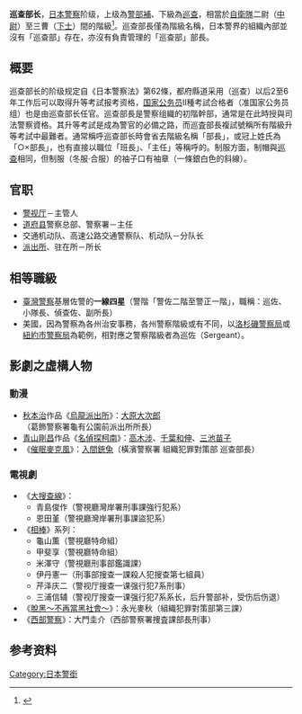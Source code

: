 {{japanese|japanese=巡査部長|kana=じゅんさぶちょう|romaji=Junsabuchō}}
'''巡查部长'''，[[日本警察|日本警察]]阶级，上级為[[警部補|警部補]]、下級為[[巡查|巡查]]，相當於[[自衛隊|自衛隊]]二尉（[[中尉|中尉]]）至三曹（[[下士|下士]]）間的階級<ref>{{Cite web|url=http://www.mod.go.jp/pco/chiba/kaikyu.html |script-title=ja:自衛官の階級章、防衛記念章、精勤章、職種き章、各種き章等について紹介します |author={{lang|ja|自衛隊千葉地方協力本部}} |accessdate=2015-08-02 |archiveurl=https://archive.is/20170525163014/http://www.mod.go.jp/pco/chiba/kaikyu.html |archivedate=2017-05-25 |language=ja |deadurl=yes }}</ref>。巡查部長僅為階級名稱，日本警界的組織內部並沒有「巡查部」存在，亦沒有負責管理的「巡查部」部長。

== 概要 ==
巡查部长的阶级规定自《日本警察法》第62條，都府縣道采用（巡查）以后2至6年工作后可以取得升等考試报考资格，[[国家公务员|国家公务员]]Ⅱ種考試合格者（准国家公务员组）也是由巡查部长任官。巡查部長是警察组織的初階幹部，通常是在此時授與司法警察資格。其升等考試是成為警官的必備之路，而巡査部長複試號稱所有階級升等考試中最難者。通常稱呼巡查部长時會省去階級名稱「部長」，或冠上姓氏為「○×部長」，也有直接以職位「班長」、「主任」等稱呼的。制服方面，制帽與[[巡查|巡查]]相同，但制服（冬服·合服）的袖子口有袖章（一條銀白色的斜線）。

== 官职 ==
*[[警视厅|警视厅]]－主管人
*[[道|道]][[府|府]][[县|县]]警察总部、警察署－主任　　
*交通机动队、高速公路交通警察队、机动队－分队长
*[[派出所|派出所]]、驻在所－所长

== 相等職級 ==
* [[中華民國警察|臺灣警察]]基層佐警的'''一線四星'''（警階「警佐二階至警正一階」，職稱：巡佐、小隊長、偵查佐、副所長）
* 美國，因為警察為各州治安事務，各州警察階級或有不同，以[[洛杉磯警察局|洛杉磯警察局]]或[[紐約市警察局|紐約市警察局]]為範例，相對應之警察階級者為巡佐（Sergeant）。

== 影劇之虛構人物 ==
=== 動漫 ===
* [[秋本治|秋本治]]作品《[[烏龍派出所|烏龍派出所]]》：[[大原大次郎|大原大次郎]]（葛飾警察署龜有公園前派出所所長）
*[[青山剛昌|青山剛昌]]作品《[[名偵探柯南|名偵探柯南]]》：[[高木涉_(名偵探柯南)|高木涉]]、[[名偵探柯南角色列表#東京方面人物#搜查一科|千葉和伸]]、[[名偵探柯南角色列表#東京方面人物#|三池苗子]]
*《[[催眠麥克風|催眠麥克風]]》：[[入間銃兔|入間銃兔]]（橫濱警察署 組織犯罪對策部 巡查部長）

=== 電視劇 ===
*《[[大搜查線|大搜查線]]》：
**青島俊作（警視廳灣岸署刑事課強行犯系）
**恩田堇（警視廳灣岸署刑事課盜犯系）
*《[[相棒|相棒]]》系列：
**龜山薫（警視廳特命組）
**甲斐享（警視廳特命組）
**米澤守（警視廳刑事部鑑識課）
**伊丹憲一（刑事部搜查一課殺人犯搜查第七組員）
**芹泽庆二（警视厅搜查一课强行犯7系刑事）
**三浦信辅（警视厅搜查一课强行犯7系系长，后升警部补，受伤后伤退）
*《[[脫黑～不再當黑社會～|脫黑～不再當黑社會～]]》：永光麥秋（組織犯罪對策部第三課）
*《[[西部警察|西部警察]]》：大門圭介（西部警察署捜査課部長刑事）

==参考资料==
{{reflist}}

{{日本警察官階級}}
[[Category:日本警銜|Category:日本警銜]]